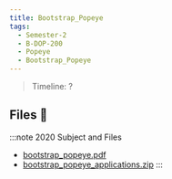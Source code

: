 ```yaml
---
title: Bootstrap_Popeye
tags:
  - Semester-2
  - B-DOP-200
  - Popeye
  - Bootstrap_Popeye
---
```

> Timeline: ?


## Files 📂

:::note 2020 Subject and Files
- [bootstrap_popeye.pdf](https://github.com/Studio-17/Epitech-Subjects/raw/main/Semester-2/B-DOP-200/Popeye/Bootstrap_Popeye/bootstrap_popeye.pdf)
- [bootstrap_popeye_applications.zip](https://github.com/Studio-17/Epitech-Subjects/raw/main/Semester-2/B-DOP-200/Popeye/Bootstrap_Popeye/bootstrap_popeye_applications.zip)
:::

